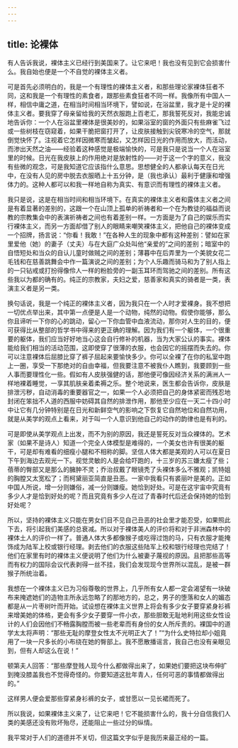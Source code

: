 ```yaml
---
---
---
```

title: 论裸体
---




有人告诉我说，裸体主义已经行到美国来了。让它来吧！我也没有见到它会损害什么。我自始也便是一个不自觉的裸体主义者。

可是首先必须明白的，我是一个有理性的裸体主义者，和那些理论家裸体狂者不同，这和我是一个有理性的素食者，跟那些素食狂者不同一样。我像所有中国人一样，相信中庸之道，在相当时间相当环境下，譬如说，在浴盆里，我才是十足的裸体主义者。要我穿了母亲留给我的天然衣服跑上百老汇，那我誓死反对，我能忠诚地告诉你：一个人在浴盆里裸体是很美妙的，如果浴室的窗的外面只有些麻雀飞过或一些树枝在窃窥着，如果干脆把窗打开了，让皮肤接触到尖锐寒冷的空气，那就倒觉快怀了。注视着它怎样因微寒而皱起，又怎样因日光的作用而放大，而活动，而渗出天然之油——经验着这种感觉是极端愉快的，可是我只是说当一个人在浴室里的时候。日光在我皮肤上的作用绝对是放射性的——对于这一个字的意义，我没有些微的观念，可是我知道它应该指什么意思。思想健全的人都承认每天在日光中，在没有人见的房中脱去衣服晒上十五分钟，是（我也承认）最利于健康和增强体力的。这种人都可以和我一样地自称为真实、有意识而有理性的裸体主义者。

我只是说，这是在相当时间和相当环境下。在真实的裸体主义者和露体主义者之间是有着显著的差别的，这跟一个在山顶上孤单的祈祷者和一个在为教徒的福益而说教的宗教集会中的表演祈祷者之间也有着差别一样。一方面是为了自己的娱乐而实行裸体主义，而另一方面却借了别人的眼睛来嘲笑裸体主义，把他自己的裸体变成一个招牌，扬言说：“你看！我敢！”在各种人生的现象中都有这种差别：譬如在家里爱他（她）的妻子（丈夫）与在大庭广众处叫他“亲爱的”之间的差别；暗室中的自悟短处和当众的自认儿童时做贼之间的差别；薄暮中在后弄里为一个美貌女花二毛钱和在慈善跳舞会中作一篇演说之间的差别；为个人乐趣而骑马和为了别人指上的一只钻戒或打扮得像伶人一样的粉脸旁的一副玉耳环而驾驰之间的差别。所有这些我以为都的确有的。纯正的宗教家，夫妇之爱，慈善家和真实的骑者是一类，表演主义者是另一类。

换句话说，我是一个纯正的裸体主义者，因为我只在一个人时才爱裸身。我不想把一切优点举出来，其中第一点便是人是一个动物，纯然的动物。假使你能够，那么你且谛听一下你的心的跳动，留心一下你血管中血液流动，那你对人生的目的，便可获得比从整部的哲学书中得来的更正确的理解。因为我们有一个躯体，一个很重要的躯体，我们应当好好地当心这会自行修补的机器，当为大家公认的事实。裸体能给我们相当的活动范围，这即使穿了很薄的衣服，也会因它的摇摆而失去的。你可以注意裸体后屈膝比穿了裤子屈起来要愉快多少。你可以全裸了在你的私室中跑上一圈，享受一下那绝对的自由幸福，但我要注意不被我仆人瞧到，我要顾到一些人事而要理性化一些。假如有人皮肤强健的话，那他便可像因经济关系的满洲人一样地裸着睡觉，一享其肌肤亲着柔褥之乐。整个地说来，医生都会告诉你，皮肤是排泄污秽，自动消毒的重要器官之一，如果一个人必须把自己的身体紧密而残忍地封闭在笨拙不人道的西服中妨碍其自然的排泄作用，那他至少应在一天二十四小时中让它有几分钟特别是在日光和新鲜空气的影响之下恢复它自然地位和自然功用，就是从美学的观点上看来，对于叫一个人意识到他自己的动作的韵律也是有利的。

可是即使从美学观点上出发，而不为别的原因，我还是誓死反对当众裸体的。艺术家（如果不是诗人）知道一个完全人体模型是难得的，一个美女也许有很美的躯干，可是却有难看的细瘦小腿和不相称的脚。坚信人体大都是美观的人可以在夏日下午到海边去观光一下。视觉灵敏的人是会给吓跑的，十三岁的苏三嫌太瘦了些；蓓蒂的臀部又是那么的臃肿不灵；乔治叔戴了眼镜秃了头裸体多么不雅观；凯特姐的胸膛又太宽松了；而柯黛丽亚简直是丑恶。一家中我看只有裘丽叶是美的。正如中国人所说，增一分则嫌俗，减一分则嫌瘦。她恰到好处。可是在这宇宙中究竟有多少人才是恰到好处的呢？而且究竟有多少人在过了青春时代后还会保持她的恰到好处呢？

所以，坚持的裸体主义只能在男女们目不见自己丑恶的社会里才能忍受，如果照此下去，将引起我们美感的总衰减。所以对于裸体美人的评价将和对于非洲森林中的裸体土人的评价一样了。普通人体大多都像猴子或吃得过饱的马，只有衣服才能掩饰成为陆军上校或银行经理。剥去他们的衣服这些陆军上校和银行经理也完结了！他们在家里有时的裸体主义便说明了他们为什么被妻子蔑视的原因。且把那些高等而有权力的国际会议代表剥得一丝不挂，我们会发现现今世界所以混乱，是被一群猴子所统治着。

我想在一个裸体主义已为习俗尊敬的世界上，几乎所有女人都一定会渴望有一块破布来掩遮她们的造物主所永远忽略了的那地方的，总之，男子的堕落和女人的媚态都是从一片枣树叶而开始。试设想在裸体主义世界上将会有多少女子要穿紧身衫裤来增美她的体格，更会有多少女子要穿一件小衣，那些胆敢无耻地利用这些女性设计的人们会因他们不畅露胸膛而被一些老辈而有身份的女人所斥责的。裸国中的道学太太将声明：“那些无耻的摩登女性太不光明正大了！”“为什么史特拉却小姐竟用了一块一尺多长的小布绕在她的臀部上。我不愿散播谣言，我自己也没有亲眼见到，但有人却这么在说！”

顿第夫人回答：“那些摩登贱人现今什么都做得出来了，如果她们要把这块布伸扩到掩没膝盖我也不觉得奇怪的。你要知道这批年青人，任何可恶的事情都做得出的。”

这样男人便会爱那些穿紧身衫裤的女子，或甘愿以一见长裙而死了。

所以我说，如果裸体主义来了，让它来吧！它不能损害什么的，我十分自信我们人类的美感还没有败坏殆尽，还能阻止一些过分的纵情。

我平常对于人们的道德并不关切，但这篇文字似乎是我历来最正经的一篇。